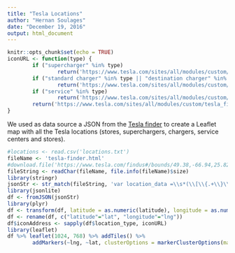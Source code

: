 ```yaml
---
title: "Tesla Locations"
author: "Hernan Soulages"
date: "December 19, 2016"
output: html_document
---
```


```r
knitr::opts_chunk$set(echo = TRUE)
iconURL <- function(type) { 
        if ("supercharger" %in% type)
                return('https://www.tesla.com/sites/all/modules/custom/tesla_findus_map/assets/icon-supercharger.png?20150604') 
        if ("standard charger" %in% type || "destination charger" %in% type)
                return('https://www.tesla.com/sites/all/modules/custom/tesla_findus_map/assets/icon-charger.png?20150604')
        if ("service" %in% type)
                return('https://www.tesla.com/sites/all/modules/custom/tesla_findus_map/assets/icon-service.png?20150604')
        return('https://www.tesla.com/sites/all/modules/custom/tesla_findus_map/assets/icon-store.png?20150604')
}

```

We used as data source a JSON from the [Tesla finder](https://www.tesla.com/findus#/bounds/49.38,-66.94,25.82,-124.39?search=supercharger,store,service,destination%20charger,&name=us) to create a Leaflet map with all the Tesla locations (stores, superchargers, chargers, service centers and stores).

```r
#locations <- read.csv('locations.txt')
fileName <- 'tesla-finder.html'
#download.file('https://www.tesla.com/findus#/bounds/49.38,-66.94,25.82,-124.39?search=supercharger,store,service,destination%20charger,&name=us', fileName)
fileString <- readChar(fileName, file.info(fileName)$size)
library(stringr)
jsonStr <- str_match(fileString, 'var location_data =\\s*(\\[\\{.+\\}\\]);\\s+var production = true;')[2]
library(jsonlite)
df <- fromJSON(jsonStr)
library(plyr)
df <- transform(df, latitude = as.numeric(latitude), longitude = as.numeric(longitude))
df <- rename(df, c("latitude"="lat", "longitude"="lng"))
df$iconAddress <- sapply(df$location_type, iconURL)
library(leaflet)
df %>% leaflet(1024, 768) %>% addTiles() %>% 
        addMarkers(~lng, ~lat, clusterOptions = markerClusterOptions(maxClusterRadius=30, disableClusteringAtZoom=10), icon = ~ icons( iconUrl = iconAddress, iconWidth = 32, iconHeight = 32), popup = paste("<b>", df$title, "</b><br/><emp>", df$address, "</emp><br/>", df$location_type))
```